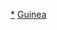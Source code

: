 {{Catnav|頁面分類|地理|地理模板|大洲模板|各大洲國家模板|非洲国家模板}}
{{Catnav|頁面分類|地理|地理模板|大洲模板|非洲模板|非洲国家模板}}
{{Catnav|頁面分類|地理|区域地理|大洲|亞洲|非洲模板|非洲国家模板}}
{{Catnav|頁面分類|地理|国家|非洲国家|幾內亞}}

[[Category:幾內亞|*]]
[[Category:非洲國家模板|Guinea]]